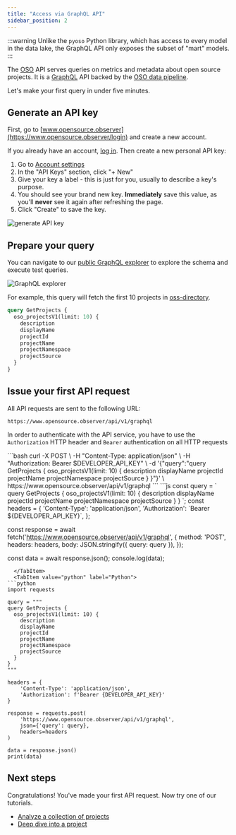 ```yaml
---
title: "Access via GraphQL API"
sidebar_position: 2
---
```



:::warning
Unlike the `pyoso` Python library, which has access to every model
in the data lake, the GraphQL API only exposes the subset of "mart" models.
:::

The [OSO](https://www.opensource.observer/settings/api) API serves 
queries on metrics and metadata about open source projects.
It is a [GraphQL](https://graphql.org/) API backed by the
[OSO data pipeline](../references/architecture.md).

Let's make your first query in under five minutes.

## Generate an API key

First, go to [www.opensource.observer](https://www.opensource.observer/login) and create a new account.

If you already have an account, [log in](https://www.opensource.observer/login). Then create a new personal API key:

1. Go to [Account settings](https://www.opensource.observer/settings/api)
2. In the "API Keys" section, click "+ New"
3. Give your key a label - this is just for you, usually to describe a key's purpose.
4. You should see your brand new key. **Immediately** save this value, as you'll **never** see it again after refreshing the page.
5. Click "Create" to save the key.


![generate API key](../integrate/generate-api-key.png)

## Prepare your query

You can navigate to our
[public GraphQL explorer](https://www.opensource.observer/graphql)
to explore the schema and execute test queries.

![GraphQL explorer](../integrate/api-explorer.gif)

For example, this query will fetch the first 10 projects in
[oss-directory](https://github.com/opensource-observer/oss-directory).

```graphql
query GetProjects {
  oso_projectsV1(limit: 10) {
    description
    displayName
    projectId
    projectName
    projectNamespace
    projectSource
  }
}
```

## Issue your first API request

All API requests are sent to the following URL:

```
https://www.opensource.observer/api/v1/graphql
```

In order to authenticate with the API service, you have to use the `Authorization` HTTP header and `Bearer` authentication on all HTTP requests


<Tabs>
  <TabItem value="curl" label="curl" default>
```bash
curl -X POST \
  -H "Content-Type: application/json" \
  -H "Authorization: Bearer $DEVELOPER_API_KEY" \
  -d '{"query":"query GetProjects { oso_projectsV1(limit: 10) { description displayName projectId projectName projectNamespace projectSource } }"}' \
  https://www.opensource.observer/api/v1/graphql
```
  </TabItem>
  <TabItem value="javascript" label="JavaScript">
 ```js
 const query = `
   query GetProjects {
     oso_projectsV1(limit: 10) {
       description
       displayName
       projectId
       projectName
       projectNamespace
       projectSource
     }
   }
 `;
const headers = {
  'Content-Type': 'application/json',
  'Authorization': `Bearer ${DEVELOPER_API_KEY}`,
};
 
const response = await fetch('https://www.opensource.observer/api/v1/graphql', {
  method: 'POST',
  headers: headers,
  body: JSON.stringify({
    query: query
  }),
});

const data = await response.json();
console.log(data);
```
  </TabItem>
  <TabItem value="python" label="Python">
```python
import requests

query = """
query GetProjects {
  oso_projectsV1(limit: 10) {
    description
    displayName
    projectId
    projectName
    projectNamespace
    projectSource
  }
}
"""

headers = {
    'Content-Type': 'application/json',
    'Authorization': f'Bearer {DEVELOPER_API_KEY}'
}

response = requests.post(
    'https://www.opensource.observer/api/v1/graphql',
    json={'query': query},
    headers=headers
)

data = response.json()
print(data)
```
  </TabItem>
</Tabs>


## Next steps

Congratulations! You've made your first API request.
Now try one of our tutorials.

- [Analyze a collection of projects](../tutorials/collection-view)
- [Deep dive into a project](../tutorials/project-deepdive)